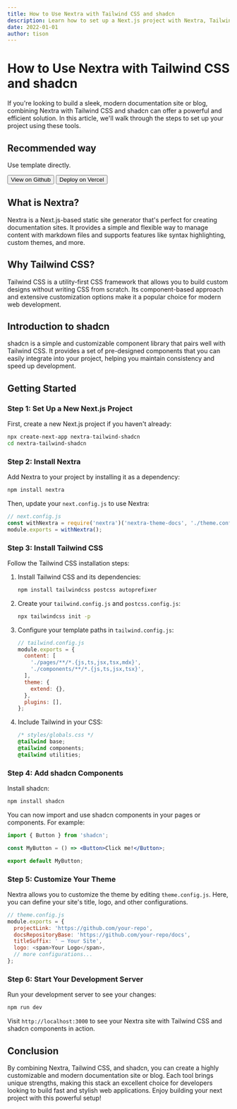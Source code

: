 ```yaml
---
title: How to Use Nextra with Tailwind CSS and shadcn
description: Learn how to set up a Next.js project with Nextra, Tailwind CSS, and shadcn to build a modern documentation site or blog.
date: 2022-01-01
author: tison
---
```


# How to Use Nextra with Tailwind CSS and shadcn


<ArticleBanner />

If you're looking to build a sleek, modern documentation site or blog, combining Nextra with Tailwind CSS and shadcn can offer a powerful and efficient solution. In this article, we'll walk through the steps to set up your project using these tools.

## Recommended way

Use template directly.


<Button variant="outline" asChild>
    <Link href="https://github.com/ObservedObserver/nextra-docs-tailwind-shadcn-template" className="gap-2">
        <GitHubLogoIcon />
        <span>View on Github</span>
    </Link>
</Button>
<Button asChild>
    <Link href="https://vercel.com/new/clone?repository-url=https%3A%2F%2Fgithub.com%2FObservedObserver%2Fnextra-docs-tailwind-shadcn-template" className="gap-2">
        <VercelLogoIcon />
        <span>Deploy on Vercel</span>
    </Link>
</Button>

## What is Nextra?

Nextra is a Next.js-based static site generator that's perfect for creating documentation sites. It provides a simple and flexible way to manage content with markdown files and supports features like syntax highlighting, custom themes, and more.

## Why Tailwind CSS?

Tailwind CSS is a utility-first CSS framework that allows you to build custom designs without writing CSS from scratch. Its component-based approach and extensive customization options make it a popular choice for modern web development.

## Introduction to shadcn

shadcn is a simple and customizable component library that pairs well with Tailwind CSS. It provides a set of pre-designed components that you can easily integrate into your project, helping you maintain consistency and speed up development.

## Getting Started

### Step 1: Set Up a New Next.js Project

First, create a new Next.js project if you haven't already:

```bash
npx create-next-app nextra-tailwind-shadcn
cd nextra-tailwind-shadcn
```

### Step 2: Install Nextra

Add Nextra to your project by installing it as a dependency:

```bash
npm install nextra
```

Then, update your `next.config.js` to use Nextra:

```js
// next.config.js
const withNextra = require('nextra')('nextra-theme-docs', './theme.config.js');
module.exports = withNextra();
```

### Step 3: Install Tailwind CSS

Follow the Tailwind CSS installation steps:

1. Install Tailwind CSS and its dependencies:

   ```bash
   npm install tailwindcss postcss autoprefixer
   ```

2. Create your `tailwind.config.js` and `postcss.config.js`:

   ```bash
   npx tailwindcss init -p
   ```

3. Configure your template paths in `tailwind.config.js`:

   ```js
   // tailwind.config.js
   module.exports = {
     content: [
       './pages/**/*.{js,ts,jsx,tsx,mdx}',
       './components/**/*.{js,ts,jsx,tsx}',
     ],
     theme: {
       extend: {},
     },
     plugins: [],
   };
   ```

4. Include Tailwind in your CSS:

   ```css
   /* styles/globals.css */
   @tailwind base;
   @tailwind components;
   @tailwind utilities;
   ```

### Step 4: Add shadcn Components

Install shadcn:

```bash
npm install shadcn
```

You can now import and use shadcn components in your pages or components. For example:

```jsx
import { Button } from 'shadcn';

const MyButton = () => <Button>Click me!</Button>;

export default MyButton;
```

### Step 5: Customize Your Theme

Nextra allows you to customize the theme by editing `theme.config.js`. Here, you can define your site's title, logo, and other configurations.

```js
// theme.config.js
module.exports = {
  projectLink: 'https://github.com/your-repo',
  docsRepositoryBase: 'https://github.com/your-repo/docs',
  titleSuffix: ' – Your Site',
  logo: <span>Your Logo</span>,
  // more configurations...
};
```

### Step 6: Start Your Development Server

Run your development server to see your changes:

```bash
npm run dev
```

Visit `http://localhost:3000` to see your Nextra site with Tailwind CSS and shadcn components in action.

## Conclusion

By combining Nextra, Tailwind CSS, and shadcn, you can create a highly customizable and modern documentation site or blog. Each tool brings unique strengths, making this stack an excellent choice for developers looking to build fast and stylish web applications. Enjoy building your next project with this powerful setup!